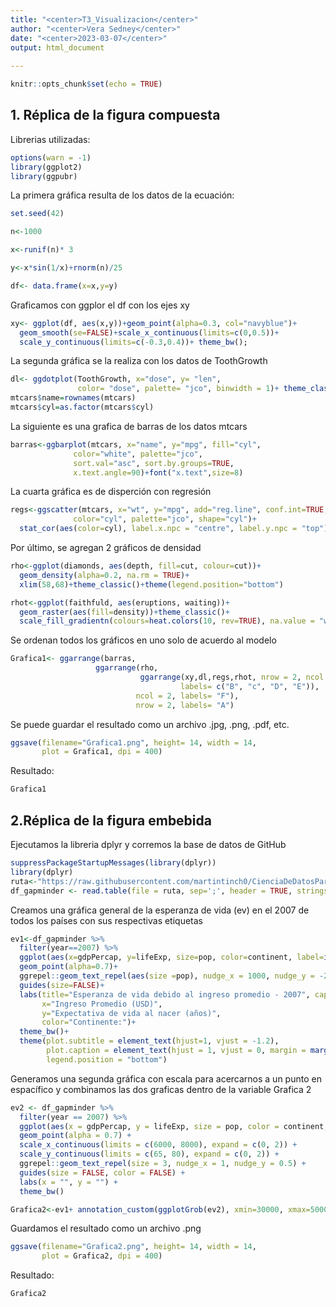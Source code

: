```yaml
---
title: "<center>T3_Visualizacion</center>"
author: "<center>Vera Sedney</center>"
date: "<center>2023-03-07</center>"
output: html_document
    
---
```


```r
knitr::opts_chunk$set(echo = TRUE)
```

## 1. Réplica de la figura compuesta

Librerias utilizadas:

```r
options(warn = -1)
library(ggplot2) 
library(ggpubr) 
```

La primera gráfica resulta de los datos de la ecuación:

```r

set.seed(42)

n<-1000

x<-runif(n)* 3

y<-x*sin(1/x)+rnorm(n)/25

df<- data.frame(x=x,y=y)

```

Graficamos con ggplor el df con los ejes xy
```r
xy<- ggplot(df, aes(x,y))+geom_point(alpha=0.3, col="navyblue")+
  geom_smooth(se=FALSE)+scale_x_continuous(limits=c(0,0.5))+
  scale_y_continuous(limits=c(-0.3,0.4))+ theme_bw();
```

La segunda gráfica se la realiza con los datos de ToothGrowth
```r
dl<- ggdotplot(ToothGrowth, x="dose", y= "len",
               color= "dose", palette= "jco", binwidth = 1)+ theme_classic()
mtcars$name=rownames(mtcars)
mtcars$cyl=as.factor(mtcars$cyl)
```

La siguiente es una grafica de barras de los datos mtcars
```r
barras<-ggbarplot(mtcars, x="name", y="mpg", fill="cyl",
              color="white", palette="jco",
              sort.val="asc", sort.by.groups=TRUE,
              x.text.angle=90)+font("x.text",size=8)
```

La cuarta gráfica es de disperción con regresión
```r
regs<-ggscatter(mtcars, x="wt", y="mpg", add="reg.line", conf.int=TRUE,
              color="cyl", palette="jco", shape="cyl")+
  stat_cor(aes(color=cyl), label.x.npc = "centre", label.y.npc = "top")
```

Por último, se agregan 2 gráficos de densidad
```r
rho<-ggplot(diamonds, aes(depth, fill=cut, colour=cut))+
  geom_density(alpha=0.2, na.rm = TRUE)+
  xlim(58,68)+theme_classic()+theme(legend.position="bottom")

rhot<-ggplot(faithfuld, aes(eruptions, waiting))+
  geom_raster(aes(fill=density))+theme_classic()+
  scale_fill_gradientn(colours=heat.colors(10, rev=TRUE), na.value = "white")
```

Se ordenan todos los gráficos en uno solo de acuerdo al modelo
```r
Grafica1<- ggarrange(barras,
                   ggarrange(rho,
                             ggarrange(xy,dl,regs,rhot, nrow = 2, ncol = 2,
                                      labels= c("B", "c", "D", "E")),
                            ncol = 2, labels= "F"),
                            nrow = 2, labels= "A")
```

Se puede guardar el resultado como un archivo .jpg, .png, .pdf, etc.
```r
ggsave(filename="Grafica1.png", height= 14, width = 14,
       plot = Grafica1, dpi = 400)
```

Resultado: 
```r
Grafica1
```

## 2.Réplica de la figura embebida

Ejecutamos la libreria dplyr y corremos la base de datos de GitHub
```r
suppressPackageStartupMessages(library(dplyr))
library(dplyr)
ruta<-"https://raw.githubusercontent.com/martintinch0/CienciaDeDatosParaCuriosos/master/data/gapminder.csv"
df_gapminder <- read.table(file = ruta, sep=';', header = TRUE, stringsAsFactors = FALSE)
```

Creamos una gráfica general de la esperanza de vida (ev) en el 2007 de todos los países con sus respectivas etiquetas
```r
ev1<-df_gapminder %>% 
  filter(year==2007) %>% 
  ggplot(aes(x=gdpPercap, y=lifeExp, size=pop, color=continent, label=ifelse(pop > 30000000, country, ""))) + 
  geom_point(alpha=0.7)+
  ggrepel::geom_text_repel(aes(size =pop), nudge_x = 1000, nudge_y = -2, box.padding = 1) +
  guides(size=FALSE)+
  labs(title="Esperanza de vida debido al ingreso promedio - 2007", caption = "Fuente: Gapminder",
       x="Ingreso Promedio (USD)",
       y="Expectativa de vida al nacer (años)",
       color="Continente:")+
  theme_bw()+
  theme(plot.subtitle = element_text(hjust=1, vjust = -1.2),
        plot.caption = element_text(hjust = 1, vjust = 0, margin = margin(t = 20, r = 0, b = 0, l = 0)),
        legend.position = "bottom") 
```

Generamos una segunda gráfica con escala para acercarnos a un punto en espacífico y combinamos las dos graficas dentro de la variable Grafica 2
```r
ev2 <- df_gapminder %>% 
  filter(year == 2007) %>%
  ggplot(aes(x = gdpPercap, y = lifeExp, size = pop, color = continent, label = country)) + 
  geom_point(alpha = 0.7) +
  scale_x_continuous(limits = c(6000, 8000), expand = c(0, 2)) +
  scale_y_continuous(limits = c(65, 80), expand = c(0, 2)) +
  ggrepel::geom_text_repel(size = 3, nudge_x = 1, nudge_y = 0.5) +
  guides(size = FALSE, color = FALSE) +
  labs(x = "", y = "") +
  theme_bw()

Grafica2<-ev1+ annotation_custom(ggplotGrob(ev2), xmin=30000, xmax=50000, ymin=40, ymax = 60)
```

Guardamos el resultado como un archivo .png
```r
ggsave(filename="Grafica2.png", height= 14, width = 14,
       plot = Grafica2, dpi = 400)
```

Resultado:
```r
Grafica2
```
